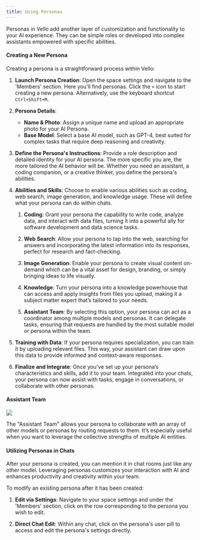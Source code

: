 ```yaml
---
title: Using Personas
---
```


Personas in Vello add another layer of customization and functionality to your AI experience. They can be simple roles or developed into complex assistants empowered with specific abilities.

#### Creating a New Persona

Creating a persona is a straightforward process within Vello:

1. **Launch Persona Creation**: Open the space settings and navigate to the 'Members' section. Here you'll find personas. Click the `+` icon to start creating a new persona. Alternatively, use the keyboard shortcut `Ctrl+Shift+M`.

2. **Persona Details**:

   - **Name & Photo**: Assign a unique name and upload an appropriate photo for your AI Persona.
   - **Base Model**: Select a base AI model, such as GPT-4, best suited for complex tasks that require deep reasoning and creativity.

3. **Define the Persona's Instructions**: Provide a role description and detailed identity for your AI persona. The more specific you are, the more tailored the AI behavior will be. Whether you need an assistant, a coding companion, or a creative thinker, you define the persona's abilities.

4. **Abilities and Skills**: Choose to enable various abilities such as coding, web search, image generation, and knowledge usage. These will define what your persona can do within chats.

   1. **Coding**: Grant your persona the capability to write code, analyze data, and interact with data files, turning it into a powerful ally for software development and data science tasks.

   2. **Web Search**: Allow your persona to tap into the web, searching for answers and incorporating the latest information into its responses, perfect for research and fact-checking.

   3. **Image Generation**: Enable your persona to create visual content on-demand which can be a vital asset for design, branding, or simply bringing ideas to life visually.

   4. **Knowledge**: Turn your persona into a knowledge powerhouse that can access and apply insights from files you upload, making it a subject matter expert that’s tailored to your needs.

   5. **Assistant Team**: By selecting this option, your persona can act as a coordinator among multiple models and personas. It can delegate tasks, ensuring that requests are handled by the most suitable model or persona within the team.

5. **Training with Data**: If your persona requires specialization, you can train it by uploading relevant files. This way, your assistant can draw upon this data to provide informed and context-aware responses.

6. **Finalize and Integrate**: Once you've set up your persona’s characteristics and skills, add it to your team. Integrated into your chats, your persona can now assist with tasks, engage in conversations, or collaborate with other personas.

#### Assistant Team

![](https://d3cflkbt5y83mw.cloudfront.net/Screen-Shot-2023-12-21-12-03-27.png)

The "Assistant Team" allows your persona to collaborate with an array of other models or personas by routing requests to them. It’s especially useful when you want to leverage the collective strengths of multiple AI entities.

#### Utilizing Personas in Chats

After your persona is created, you can mention it in chat rooms just like any other model. Leveraging personas customizes your interaction with AI and enhances productivity and creativity within your team.

To modify an existing persona after it has been created:

1. **Edit via Settings**: Navigate to your space settings and under the 'Members' section, click on the row corresponding to the persona you wish to edit.

2. **Direct Chat Edit**: Within any chat, click on the persona's user pill to access and edit the persona's settings directly.
